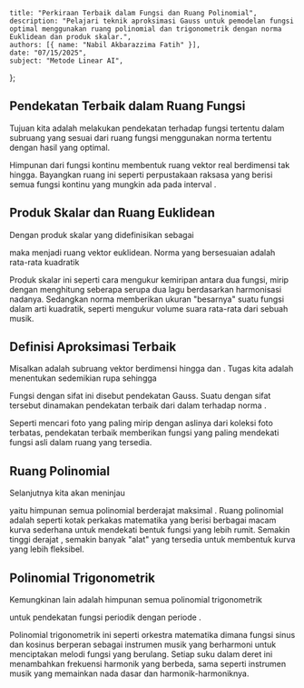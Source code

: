     title: "Perkiraan Terbaik dalam Fungsi dan Ruang Polinomial",
    description: "Pelajari teknik aproksimasi Gauss untuk pemodelan fungsi optimal menggunakan ruang polinomial dan trigonometrik dengan norma Euklidean dan produk skalar.",
    authors: [{ name: "Nabil Akbarazzima Fatih" }],
    date: "07/15/2025",
    subject: "Metode Linear AI",
};

## Pendekatan Terbaik dalam Ruang Fungsi

Tujuan kita adalah melakukan pendekatan terhadap fungsi tertentu dalam subruang yang sesuai dari ruang fungsi menggunakan norma tertentu dengan hasil yang optimal.

Himpunan <InlineMath math="C([a; b])" /> dari fungsi kontinu <InlineMath math="f : [a; b] \to \mathbb{R}" /> membentuk ruang vektor real berdimensi tak hingga. Bayangkan ruang ini seperti perpustakaan raksasa yang berisi semua fungsi kontinu yang mungkin ada pada interval <InlineMath math="[a; b]" />.

## Produk Skalar dan Ruang Euklidean

Dengan produk skalar yang didefinisikan sebagai

<BlockMath math="\langle f, g \rangle = \int_a^b f(x) g(x) \, dx" />

maka <InlineMath math="C([a; b])" /> menjadi ruang vektor euklidean. Norma yang bersesuaian adalah rata-rata kuadratik

<BlockMath math="\|f\| = \sqrt{\langle f, f \rangle} = \left( \int_a^b f(x)^2 \, dx \right)^{\frac{1}{2}}" />

Produk skalar ini seperti cara mengukur kemiripan antara dua fungsi, mirip dengan menghitung seberapa serupa dua lagu berdasarkan harmonisasi nadanya. Sedangkan norma memberikan ukuran "besarnya" suatu fungsi dalam arti kuadratik, seperti mengukur volume suara rata-rata dari sebuah musik.

## Definisi Aproksimasi Terbaik

Misalkan <InlineMath math="S \subset C([a; b])" /> adalah subruang vektor berdimensi hingga dan <InlineMath math="f \in C([a; b])" />. Tugas kita adalah menentukan <InlineMath math="g \in S" /> sedemikian rupa sehingga

<BlockMath math="\|f - g\| = \min_{\varphi \in S} \|f - \varphi\|" />

Fungsi <InlineMath math="g \in S" /> dengan sifat ini disebut pendekatan Gauss. Suatu <InlineMath math="g \in S" /> dengan sifat tersebut dinamakan pendekatan terbaik dari <InlineMath math="f" /> dalam <InlineMath math="S" /> terhadap norma <InlineMath math="\| \cdot \|" />.

Seperti mencari foto yang paling mirip dengan aslinya dari koleksi foto terbatas, pendekatan terbaik memberikan fungsi yang paling mendekati fungsi asli dalam ruang yang tersedia.

## Ruang Polinomial

Selanjutnya kita akan meninjau

<BlockMath math="S = P_n([a; b])" />

yaitu himpunan semua polinomial berderajat maksimal <InlineMath math="n" />. Ruang polinomial adalah seperti kotak perkakas matematika yang berisi berbagai macam kurva sederhana untuk mendekati bentuk fungsi yang lebih rumit. Semakin tinggi derajat <InlineMath math="n" />, semakin banyak "alat" yang tersedia untuk membentuk kurva yang lebih fleksibel.

## Polinomial Trigonometrik

Kemungkinan lain adalah himpunan semua polinomial trigonometrik

<BlockMath math="S = T_n(\omega) = \left\{ \frac{a_0}{2} + \sum_{i=1}^n \left( a_i \cos\left(\frac{2\pi i x}{\omega}\right) + b_i \sin\left(\frac{2\pi i x}{\omega}\right) \right) : a_i, b_i \in \mathbb{R} \right\}" />

untuk pendekatan fungsi periodik <InlineMath math="f : \mathbb{R} \to \mathbb{R}" /> dengan periode <InlineMath math="\omega > 0" />.

Polinomial trigonometrik ini seperti orkestra matematika dimana fungsi sinus dan kosinus berperan sebagai instrumen musik yang berharmoni untuk menciptakan melodi fungsi yang berulang. Setiap suku dalam deret ini menambahkan frekuensi harmonik yang berbeda, sama seperti instrumen musik yang memainkan nada dasar dan harmonik-harmoniknya.